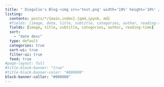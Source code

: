 ```yaml
---
title: " Diegulio's Blog <img src='test.png' width='10%' height='10%' />"
listing:
  contents: posts/*/{main,index}.{qmd,ipynb, md}
  #fields: [image, date, title, subtitle, categories, author, reading-time]
  fields: [image, title, subtitle, categories, author, reading-time]
  sort: 
    - "date desc"
  type: default
  categories: true
  sort-ui: true
  filter-ui: true
  feed: true
#page-layout: full
#title-block-banner: "true"
#title-block-banner-color: "#000000"
block-banner-collor: "#000000"
---
```



